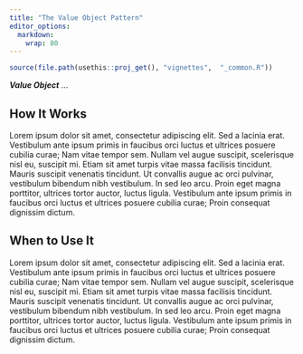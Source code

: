 ---
title: "The Value Object Pattern"
editor_options: 
  markdown: 
    wrap: 80
---

```{r, include = FALSE}
source(file.path(usethis::proj_get(), "vignettes",  "_common.R"))
```

<!-- One line about what the function does -->

***Value Object*** ...

## How It Works

Lorem ipsum dolor sit amet, consectetur adipiscing elit. Sed a lacinia erat. Vestibulum ante ipsum primis in faucibus orci luctus et ultrices posuere cubilia curae; Nam vitae tempor sem. Nullam vel augue suscipit, scelerisque nisl eu, suscipit mi. Etiam sit amet turpis vitae massa facilisis tincidunt. Mauris suscipit venenatis tincidunt. Ut convallis augue ac orci pulvinar, vestibulum bibendum nibh vestibulum. In sed leo arcu. Proin eget magna porttitor, ultrices tortor auctor, luctus ligula. Vestibulum ante ipsum primis in faucibus orci luctus et ultrices posuere cubilia curae; Proin consequat dignissim dictum.

## When to Use It

Lorem ipsum dolor sit amet, consectetur adipiscing elit. Sed a lacinia erat. Vestibulum ante ipsum primis in faucibus orci luctus et ultrices posuere cubilia curae; Nam vitae tempor sem. Nullam vel augue suscipit, scelerisque nisl eu, suscipit mi. Etiam sit amet turpis vitae massa facilisis tincidunt. Mauris suscipit venenatis tincidunt. Ut convallis augue ac orci pulvinar, vestibulum bibendum nibh vestibulum. In sed leo arcu. Proin eget magna porttitor, ultrices tortor auctor, luctus ligula. Vestibulum ante ipsum primis in faucibus orci luctus et ultrices posuere cubilia curae; Proin consequat dignissim dictum.

